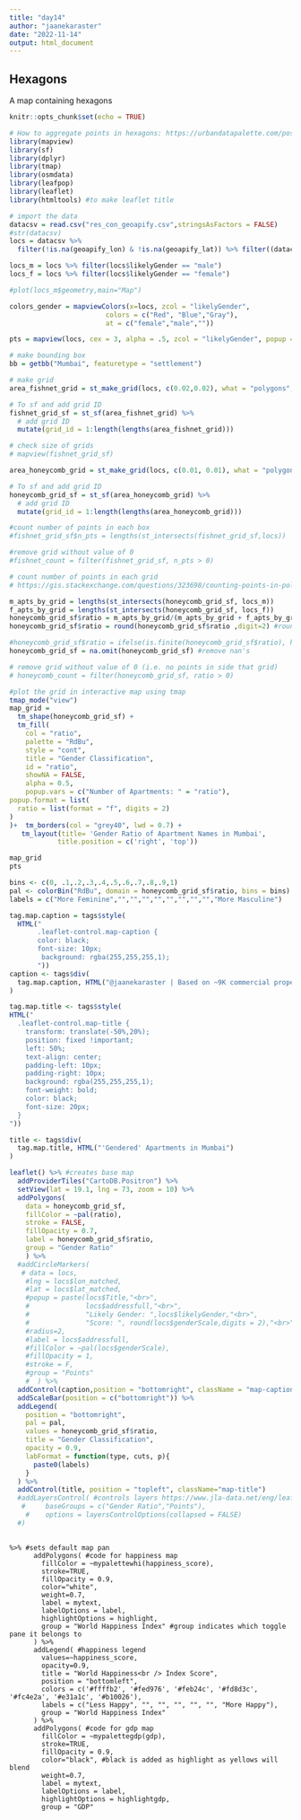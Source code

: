 ---
title: "day14"
author: "jaanekaraster"
date: "2022-11-14"
output: html_document
---
## Hexagons
A map containing hexagons

```{r setup, include=FALSE}
knitr::opts_chunk$set(echo = TRUE)
```
```{r libraries}
# How to aggregate points in hexagons: https://urbandatapalette.com/post/2021-08-tessellation-sf/
library(mapview)
library(sf)
library(dplyr)
library(tmap)
library(osmdata)
library(leafpop)
library(leaflet)
library(htmltools) #to make leaflet title

```


```{r code}
# import the data
datacsv = read.csv("res_con_geoapify.csv",stringsAsFactors = FALSE)
#str(datacsv)
locs = datacsv %>% 
  filter(!is.na(geoapify_lon) & !is.na(geoapify_lat)) %>% filter((datacsv$geoapify_lon <= 73.319) & (datacsv$geoapify_lat <= 19.5048)) %>% st_as_sf(coords = c("geoapify_lon","geoapify_lat"),crs=4326)

locs_m = locs %>% filter(locs$likelyGender == "male")
locs_f = locs %>% filter(locs$likelyGender == "female")

#plot(locs_m$geometry,main="Map")
```

```{r make-map}
colors_gender = mapviewColors(x=locs, zcol = "likelyGender", 
                        colors = c("Red", "Blue","Gray"),
                        at = c("female","male",""))

pts = mapview(locs, cex = 3, alpha = .5, zcol = "likelyGender", popup = popupTable(locs, zcol= c("Title","likelyGender")),legend = FALSE, col.regions = list("gray","red","blue")) #create interactive mapview of the points
```


```{r grid}
# make bounding box
bb = getbb("Mumbai", featuretype = "settlement")

# make grid
area_fishnet_grid = st_make_grid(locs, c(0.02,0.02), what = "polygons", square = TRUE)

# To sf and add grid ID
fishnet_grid_sf = st_sf(area_fishnet_grid) %>%
  # add grid ID
  mutate(grid_id = 1:length(lengths(area_fishnet_grid)))

# check size of grids
# mapview(fishnet_grid_sf)

```
```{r honeycomb}
area_honeycomb_grid = st_make_grid(locs, c(0.01, 0.01), what = "polygons", square = FALSE)

# To sf and add grid ID
honeycomb_grid_sf = st_sf(area_honeycomb_grid) %>%
  # add grid ID
  mutate(grid_id = 1:length(lengths(area_honeycomb_grid)))

```

```{r pcount-pts-and-grid}
#count number of points in each box
#fishnet_grid_sf$n_pts = lengths(st_intersects(fishnet_grid_sf,locs))

#remove grid without value of 0
#fishnet_count = filter(fishnet_grid_sf, n_pts > 0)

# count number of points in each grid
# https://gis.stackexchange.com/questions/323698/counting-points-in-polygons-with-sf-package-of-r

m_apts_by_grid = lengths(st_intersects(honeycomb_grid_sf, locs_m))
f_apts_by_grid = lengths(st_intersects(honeycomb_grid_sf, locs_f))
honeycomb_grid_sf$ratio = m_apts_by_grid/(m_apts_by_grid + f_apts_by_grid) # i.e. 2m / (2m+3f) = 1:3 = 0.33
honeycomb_grid_sf$ratio = round(honeycomb_grid_sf$ratio ,digit=2) #round to nearest 2 decimals

#honeycomb_grid_sf$ratio = ifelse(is.finite(honeycomb_grid_sf$ratio), honeycomb_grid_sf$ratio, NA) # inf means that there are X males to 0 females
honeycomb_grid_sf = na.omit(honeycomb_grid_sf) #remove nan's

# remove grid without value of 0 (i.e. no points in side that grid)
# honeycomb_count = filter(honeycomb_grid_sf, ratio > 0)
```

```{r plot}
#plot the grid in interactive map using tmap
tmap_mode("view")
map_grid = 
  tm_shape(honeycomb_grid_sf) + 
  tm_fill(
    col = "ratio",
    palette = "RdBu",
    style = "cont",
    title = "Gender Classification",
    id = "ratio",
    showNA = FALSE,
    alpha = 0.5,
    popup.vars = c("Number of Apartments: " = "ratio"),
popup.format = list(
  ratio = list(format = "f", digits = 2)
)
)+  tm_borders(col = "grey40", lwd = 0.7) + 
   tm_layout(title= 'Gender Ratio of Apartment Names in Mumbai', 
            title.position = c('right', 'top')) 

map_grid
pts

```

```{r leaflet}
bins <- c(0, .1,.2,.3,.4,.5,.6,.7,.8,.9,1)
pal <- colorBin("RdBu", domain = honeycomb_grid_sf$ratio, bins = bins)
labels = c("More Feminine","","","","","","","","","More Masculine")

tag.map.caption = tags$style(
  HTML("
       .leaflet-control.map-caption {
       color: black;
       font-size: 10px;
        background: rgba(255,255,255,1);
       "))
caption <- tags$div(
  tag.map.caption, HTML("@jaanekaraster | Based on ~9K commercial property listings; Namsor classification engine")
)  

tag.map.title <- tags$style(
HTML("
  .leaflet-control.map-title { 
    transform: translate(-50%,20%);
    position: fixed !important;
    left: 50%;
    text-align: center;
    padding-left: 10px; 
    padding-right: 10px; 
    background: rgba(255,255,255,1);
    font-weight: bold;
    color: black;
    font-size: 20px;
  }
"))

title <- tags$div(
  tag.map.title, HTML("'Gendered' Apartments in Mumbai")
)  

leaflet() %>% #creates base map
  addProviderTiles("CartoDB.Positron") %>%
  setView(lat = 19.1, lng = 73, zoom = 10) %>%
  addPolygons(
    data = honeycomb_grid_sf,
    fillColor = ~pal(ratio),
    stroke = FALSE, 
    fillOpacity = 0.7,
    label = honeycomb_grid_sf$ratio,
    group = "Gender Ratio"
    ) %>%
  #addCircleMarkers(
   # data = locs,
    #lng = locs$lon_matched,
    #lat = locs$lat_matched,
    #popup = paste(locs$Title,"<br>",
    #              locs$addressfull,"<br>",
    #              "Likely Gender: ",locs$likelyGender,"<br>",
    #              "Score: ", round(locs$genderScale,digits = 2),"<br>"),
    #radius=2,
    #label = locs$addressfull,
    #fillColor = ~pal(locs$genderScale),
    #fillOpacity = 1,
    #stroke = F,
    #group = "Points"
    #  ) %>%
  addControl(caption,position = "bottomright", className = "map-caption") %>%
  addScaleBar(position = c("bottomright")) %>%
  addLegend(
    position = "bottomright",
    pal = pal, 
    values = honeycomb_grid_sf$ratio,
    title = "Gender Classification",
    opacity = 0.9, 
    labFormat = function(type, cuts, p){
      paste0(labels)
    }
  ) %>%
  addControl(title, position = "topleft", className="map-title")
  #addLayersControl( #controls layers https://www.jla-data.net/eng/leaflet-markers-in-r/
   #     baseGroups = c("Gender Ratio","Points"),
    #    options = layersControlOptions(collapsed = FALSE) 
  #)
  


```

```
%>% #sets default map pan
      addPolygons( #code for happiness map
        fillColor = ~mypalettewhi(happiness_score), 
        stroke=TRUE, 
        fillOpacity = 0.9, 
        color="white", 
        weight=0.7,
        label = mytext,
        labelOptions = label,
        highlightOptions = highlight,
        group = "World Happiness Index" #group indicates which toggle pane it belongs to
      ) %>% 
      addLegend( #happiness legend
        values=~happiness_score, 
        opacity=0.9, 
        title = "World Happiness<br /> Index Score", 
        position = "bottomleft",
        colors = c('#ffffb2', '#fed976', '#feb24c', '#fd8d3c', '#fc4e2a', '#e31a1c', '#b10026'),
        labels = c("Less Happy", "", "", "", "", "", "More Happy"),
        group = "World Happiness Index"
      ) %>% 
      addPolygons( #code for gdp map
        fillColor = ~mypalettegdp(gdp), 
        stroke=TRUE, 
        fillOpacity = 0.9, 
        color="black", #black is added as highlight as yellows will blend
        weight=0.7,
        label = mytext,
        labelOptions = label,
        highlightOptions = highlightgdp,
        group = "GDP"


```
